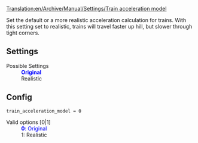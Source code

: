 [[Translation:en/Archive/Manual/Settings/Train acceleration model]]

{{en/Feature|0.7|align="right"|text=(since 0.7.0)}}
Set the default or a more realistic acceleration calculation for trains. With this setting set to realistic, trains will travel faster up hill, but slower through tight corners.

== Settings ==
;Possible Settings
:<span style="color:blue">'''Original'''</span>
:Realistic

== Config ==

<pre>
train_acceleration_model = 0
</pre>

;Valid options [0|1]
: <span style="color:blue">'''0''': Original</span>
: 1: Realistic